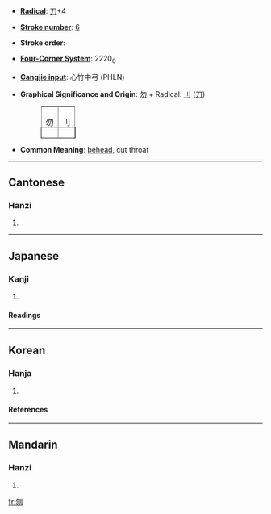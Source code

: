 * '''[[Wiktionary:Chinese radical index| Radical]]''': [[Wiktionary:Chinese radical index 刀|刀]]+4

* '''[[Wiktionary:Chinese total strokes index|Stroke number]]''': [[Wiktionary:Chinese total strokes index 6|6]]

* '''Stroke order''': 

* '''[[Wiktionary:Chinese four corner index|Four-Corner System]]''': 2220<sub>0</sub>

* '''[[Wiktionary:Chinese Cangjie index|Cangjie input]]''': 心竹中弓 (PHLN)

* '''Graphical Significance and Origin''':  [[勿]] + Radical: [[刂]] ([[刀]])
*:<table border=1 style="display:inline;"><tr><td>勿</td><td>刂</td></tr></table>

* '''Common Meaning''': [[behead]], cut throat
----
==Cantonese==
===Hanzi===
{{yue-hanzi|jyut=|y=man5}}
# {{defn|Cantonese}}
----
==Japanese==
===Kanji===
{{ja-kanji|grade=}}
# {{defn|Japanese}} 
====Readings====
{{ja-readings|on=[[ふん]] (fun), [[ぶん]] (bun)|kun=[[くびはねる]] (kubihaneru)}}
----
==Korean==
===Hanja===
{{ko-hanja|hangeul=문|rv=mun|mr=mun}}
# {{defn|Korean}}
====References====
{{Han ref|kx=0137.030|dkj=01879|dj=0308.090|hdz=10327.100|uh=520E|ud=21006|bh=A646|bd=42566}}
----
==Mandarin==
===Hanzi===
{{cmn-hanzi|pin=[[wěn]] (wen3)|wg=wen<sup>3</sup>}}
# {{defn|Mandarin}}

[[fr:刎]]